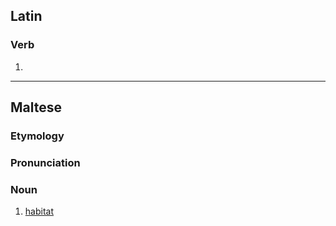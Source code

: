 ==Latin==

===Verb===
{{la-verb-form|ābītat}}

# {{inflection of|la|ābītō||3|s|pres|act|sub}}

----

==Maltese==

===Etymology===
{{rfe|mt}}

===Pronunciation===
{{rfp|mt}}

===Noun===
{{mt-noun|g=m}}

# [[habitat]]